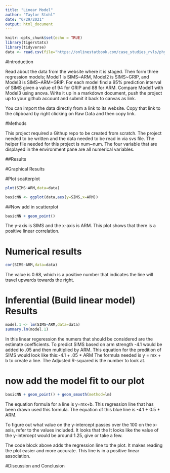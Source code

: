 ```yaml
---
title: "Linear Model"
author: "Taylor Stohl"
date: "6/29/2021"
output: html_document
---
```


```r
knitr::opts_chunk$set(echo = TRUE)
library(tigerstats)
library(tidyverse)
data <- read.csv(file="https://onlinestatbook.com/case_studies_rvls/physical_strength/data.txt",sep="",header=TRUE)  
```


#Introduction

Read about the data from the website where it is staged.  Then form three regression models; Model1 is SIMS~ARM, Model2 is SIMS~GRIP, and Model3 is SIMS~ARM+GRIP. For each model find a 95% prediction interval of SIMS given a value of 94  for GRIP and 88 for ARM. Compare Model1 with Model3 using anova. Write it up in a markdown document, push the project up to your github account and submit it back to canvas as link. 


You can import the data directly from a link to its website.  Copy that link to the clipboard by right clicking on Raw Data and then copy link.


#Methods

This project required a Githup repo to be created from scratch. The project needed to be written and the data needed to be read in via svs file. The helper file needed for this project is num~num. The four variable that are displayed in the environment pane are all numerical variables.

##Results

#Graphical Results

#Plot scatterplot

```r
plot(SIMS~ARM,data=data)
```




```r
basicNN <- ggplot(data,aes(y=SIMS,x=ARM))
```
##Now add in scatterplot

```r
basicNN + geom_point()
```
  
  
The y-axis is SIMS and the x-axis is ARM. This plot shows that there is a positive linear correlation.


# Numerical results

```r
cor(SIMS~ARM,data=data)
```

The value is 0.68, which is a positive number that indicates the line will travel upwards towards the right.




# Inferential  (Build linear model) Results
  
```r
model.1 <- lm(SIMS~ARM,data=data)
summary.lm(model.1)
```
In this linear regeression the numers that should be considered are the estimate coefficients. To predict SIMS based on arm strength -4.1 would be added to .05 and then multiplied by ARM. 
This equation for the predition of SIMS would look like this:-4.1 + .05 * ARM
The formula needed is y = mx + b to create a line. The Adjusted R-squared is the number to look at.


# now add the model fit to our plot
  
```r
basicNN + geom_point() + geom_smooth(method=lm)
``` 

The equation formula for a line is y=mx+b. This  regression line that has been drawn used this formula. The equation of this blue line is -4.1 + 0.5 * ARM.

To figure out what value on the y-intercept passes over the 100 on the x-axis, refer to the values included. It looks that the It looks like the value of the y-intercept would be around 1.25, give or take a few.

The code block above adds the regression line to the plot. It makes reading the plot easier and more accurate. This line is in a positive linear association.



#Discussion and Conclusion







